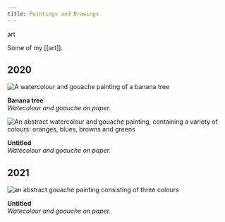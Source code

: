 ```yaml
---
title: Paintings and Drawings
---
```


<NoteTag color="beige">art</NoteTag>

Some of my [[art]].

## 2020

<img
  src = "2020-banana-tree.png"
  alt= "A watercolour and gouache painting of a banana tree"
/>
<figcaption>
  <b>Banana tree</b><br/>
  <em>Watecolour and goauche on paper.</em>
</figcaption>


<img
  src = "untitled.png"
  alt= "An abstract watercolour and gouache painting, containing a variety of colours: oranges, blues, browns and greens"
/>
<figcaption>
  <b>Untitled</b><br/>
  <em>Watecolour and goauche on paper.</em>
</figcaption>

## 2021

<img
  src = "2021-tricolora-i.jpg"
  alt= "an abstract gouache painting consisting of three colours"
/>
<figcaption>
  <b>Untitled</b><br/>
  <em>Watecolour and goauche on paper.</em>
</figcaption>

